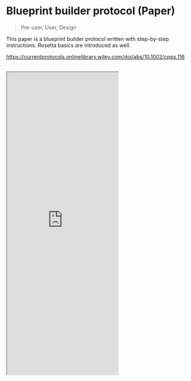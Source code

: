 # Blueprint builder protocol (Paper)

> Pre-user, User, Design

This paper is a blueprint builder protocol written with step-by-step instructions. Rosetta basics are introduced as well.

https://currentprotocols.onlinelibrary.wiley.com/doi/abs/10.1002/cpps.116
<br></br>
<iframe className="w-full" height="815" src="https://currentprotocols.onlinelibrary.wiley.com/doi/abs/10.1002/cpps.116"></iframe>
